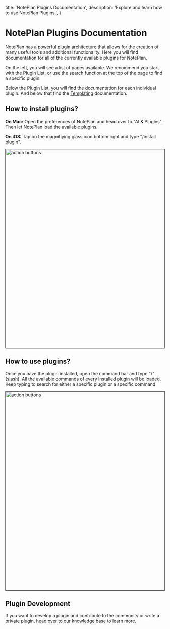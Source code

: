 

  title: 'NotePlan Plugins Documentation',
  description: 'Explore and learn how to use NotePlan Plugins.',
}

<HeroPattern />

# NotePlan Plugins Documentation

NotePlan has a powerful plugin architecture that allows for the creation of many useful tools and additional functionality. Here you will find documentation for all of the currently available plugins for NotePlan.

On the left, you will see a list of pages available. We recommend you start with the <Link href="pluginlist">Plugin List</Link>, or use the search function at the top of the page to find a specific plugin.

Below the Plugin List, you will find the documentation for each individual plugin. And below that find the <a href="http://localhost:3000/templating" target="_blank">Templating</a> documentation.

## How to install plugins?

**On Mac:** Open the preferences of NotePlan and head over to "AI & Plugins". Then let NotePlan load the available plugins.

**On iOS:** Tap on the magnifiying glass icon bottom right and type "/install plugin".

<img
  src={pluginpreferences.src}
  width="630px"
  border="1pt solid"
  margin="8px"
  alt="action buttons"
/>

## How to use plugins?

Once you have the plugin installed, open the command bar and type "/" (slash). All the available commands of every installed plugin will be loaded. Keep typing to search for either a specific plugin or a specific command.

<img
  src={runplugin.src}
  width="630px"
  border="1pt solid"
  margin="8px"
  alt="action buttons"
/>

## Plugin Development

If you want to develop a plugin and contribute to the community or write a private plugin, head over to our <a href="https://help.noteplan.co/article/67-create-command-bar-plugins" target='_blank'>knowledge base</a> to learn more.
